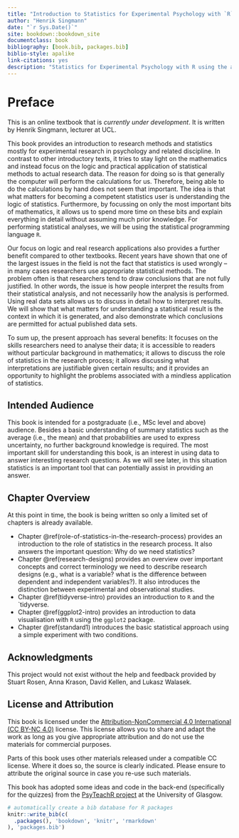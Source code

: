 ```yaml
---
title: "Introduction to Statistics for Experimental Psychology with `R`"
author: "Henrik Singmann"
date: "`r Sys.Date()`"
site: bookdown::bookdown_site
documentclass: book
bibliography: [book.bib, packages.bib]
biblio-style: apalike
link-citations: yes
description: "Statistics for Experimental Psychology with R using the afex package."
---
```



# Preface {-}

This is an online textbook that is *currently under development*. It is written by Henrik Singmann, lecturer at UCL.

This book provides an introduction to research methods and statistics mostly for experimental research in psychology and related discipline. In contrast to other introductory texts, it tries to stay light on the mathematics and instead focus on the logic and practical application of statistical methods to actual research data. The reason for doing so is that generally the computer will perform the calculations for us. Therefore, being able to do the calculations by hand does not seem that important. The idea is that what matters for becoming a competent statistics user is understanding the logic of statistics.  Furthermore, by focussing on only the most important bits of mathematics, it allows us to spend more time on these bits and explain everything in detail without assuming much prior knowledge. For performing statistical analyses, we will be using the statistical programming language `R`.

Our focus on logic and real research applications also provides a further benefit compared to other textbooks. Recent years have shown that one of the largest issues in the field is not the fact that statistics is used wrongly -- in many cases researchers use appropriate statistical methods. The problem often is that researchers tend to draw conclusions that are not fully justified. In other words, the issue is how people interpret the results from their statistical analysis, and not necessarily how the analysis is performed. Using real data sets allows us to discuss in detail how to interpret results. We will show that what matters for understanding a statistical result is the context in which it is generated, and also demonstrate which conclusions are permitted for actual published data sets. 

To sum up, the present approach has several benefits: It focuses on the skills researchers need to analyse their data; it is accessible to readers without particular background in mathematics; it allows to discuss the role of statistics in the research process; it allows discussing what interpretations are justifiable given certain results; and it provides an opportunity to highlight the problems associated with a mindless application of statistics.   

## Intended Audience {.unnumbered}

This book is intended for a postgraduate (i.e., MSc level and above) audience. Besides a basic understanding of summary statistics such as the average (i.e., the mean) and that probabilities are used to express uncertainty, no further background knowledge is required. The most important skill for understanding this book, is an interest in using data to answer interesting research questions. As we will see later, in this situation statistics is an important tool that can potentially assist in providing an answer.

## Chapter Overview {.unnumbered}

At this point in time, the book is being written so only a limited set of chapters is already available.

-   Chapter \@ref(role-of-statistics-in-the-research-process) provides an introduction to the role of statistics in the research process. It also answers the important question: Why do we need statistics? 
-   Chapter \@ref(research-designs) provides an overview over important concepts and correct terminology we need to describe research designs (e.g., what is a variable? what is the difference between dependent and independent variables?). It also introduces the distinction between experimental and observational studies.
- Chapter \@ref(tidyverse-intro) provides an introduction to `R` and the `tidyverse.
- Chapter \@ref(ggplot2-intro) provides an introduction to data visualisation with `R` using the `ggplot2` package.
-   Chapter \@ref(standard1) introduces the basic statistical approach using a simple experiment with two conditions.

## Acknowledgments {.unnumbered}
 
This project would not exist without the help and feedback provided by Stuart Rosen, Anna Krason, David Kellen, and Lukasz Walasek. 

## License and Attribution {.unnumbered}

This book is licensed under the [Attribution-NonCommercial 4.0 International (CC BY-NC 4.0)](https://creativecommons.org/licenses/by-nc/4.0/) license. This license allows you to share and adapt the work as long as you give appropriate attribution and do not use the materials for commercial purposes.

Parts of this book uses other materials released under a compatible CC license. Where it does so, the source is clearly indicated. Please ensure to attribute the original source in case you re-use such materials. 

This book has adopted some ideas and code in the back-end (specifically for the quizzes) from the [PsyTeachR project](https://psyteachr.github.io/)  at the University of Glasgow.

```r
# automatically create a bib database for R packages
knitr::write_bib(c(
  .packages(), 'bookdown', 'knitr', 'rmarkdown'
), 'packages.bib')
```
